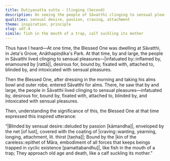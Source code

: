 ```yaml
---
title: Dutiyasatta sutta - Clinging (Second)
description: On seeing the people of Sāvatthi clinging to sensual pleasures, the Buddha expresses an inspired utterance on harm that comes from sensual desire.
qualities: sensual desire, passion, craving, attachment
theme: inspiration, principle
slug: ud7.4
simile: fish in the mouth of a trap, calf suckling its mother
---
```


Thus have I heard—At one time, the Blessed One was dwelling at Sāvatthi, in Jeta's Grove, Anāthapiṇḍika's Park. At that time, by and large, the people in Sāvatthi lived clinging to sensual pleasures—|infatuated by::inflamed by, enamoured by [rattā]|, desirous for, bound by, fixated with, attached to, blinded by, and intoxicated with sensual pleasures.

Then the Blessed One, after dressing in the morning and taking his alms bowl and outer robe, entered Sāvatthi for alms. There, he saw that by and large, the people in Sāvatthi lived clinging to sensual pleasures—infatuated by, desirous for, bound by, fixated with, attached to, blinded by, and intoxicated with sensual pleasures.

Then, understanding the significance of this, the Blessed One at that time expressed this inspired utterance:

“|Blinded by sensual desire::deluded by passion [kāmandha]|, enveloped by the net [of lust],
covered with the coating of |craving::wanting, yearning, longing, attachment, lit. thirst [taṇha]|;
Bound by the |kin of the careless::epithet of Māra, embodiment of all forces that keeps beings trapped in cyclic existence [pamattabandhu]|,
like fish in the mouth of a trap;
They approach old age and death,
like a calf suckling its mother.”
